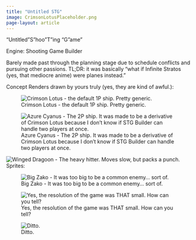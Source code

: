 ```yaml
---
title: "Untitled STG"
image: CrimsonLotusPlaceholder.png
page-layout: article
---
```


"Untitled "S"hoo"T"ing "G"ame"

Engine: Shooting Game Builder

Barely made past through the planning stage due to schedule conflicts and pursuing other passions. TL;DR: it was basically "what if Infinite Stratos (yes, that mediocre anime) were planes instead."

Concept Renders drawn by yours truly (yes, they are kind of awful.):

![Crimson Lotus - the default 1P ship. Pretty generic.](images/CrimsonLotusPlaceholder.png)

![Azure Cyanus - The 2P ship. It was made to be a derivative of Crimson Lotus because I don't know if STG Builder can handle two players at once.](images/AzureCyanusPlaceholder.png)

![Winged Dragoon - The heavy hitter. Moves slow, but packs a punch.](images/WingedDragoonPlaceholder.png)
Sprites:

![Big Zako - It was too big to be a common enemy... sort of.](images/BigZako-Sheet.png)

![Yes, the resolution of the game was THAT small. How can you tell?](images/Aseprite.png)

![Ditto.](images/Aseprite2.png)